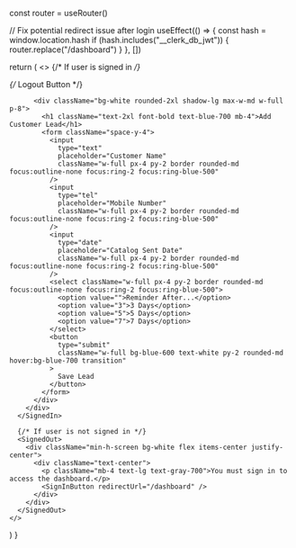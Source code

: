 
  const router = useRouter()

  // Fix potential redirect issue after login
  useEffect(() => {
    const hash = window.location.hash
    if (hash.includes("__clerk_db_jwt")) {
      router.replace("/dashboard")
    }
  }, [])

  return (
    <>
      {/* If user is signed in */}
      <SignedIn>
        <div className="min-h-screen bg-gray-100 px-4 py-12 flex items-center justify-center relative">
          {/* Logout Button */}
          <div className="absolute top-4 right-4">
            <UserButton afterSignOutUrl="/" />
          </div>

          <div className="bg-white rounded-2xl shadow-lg max-w-md w-full p-8">
            <h1 className="text-2xl font-bold text-blue-700 mb-4">Add Customer Lead</h1>
            <form className="space-y-4">
              <input
                type="text"
                placeholder="Customer Name"
                className="w-full px-4 py-2 border rounded-md focus:outline-none focus:ring-2 focus:ring-blue-500"
              />
              <input
                type="tel"
                placeholder="Mobile Number"
                className="w-full px-4 py-2 border rounded-md focus:outline-none focus:ring-2 focus:ring-blue-500"
              />
              <input
                type="date"
                placeholder="Catalog Sent Date"
                className="w-full px-4 py-2 border rounded-md focus:outline-none focus:ring-2 focus:ring-blue-500"
              />
              <select className="w-full px-4 py-2 border rounded-md focus:outline-none focus:ring-2 focus:ring-blue-500">
                <option value="">Reminder After...</option>
                <option value="3">3 Days</option>
                <option value="5">5 Days</option>
                <option value="7">7 Days</option>
              </select>
              <button
                type="submit"
                className="w-full bg-blue-600 text-white py-2 rounded-md hover:bg-blue-700 transition"
              >
                Save Lead
              </button>
            </form>
          </div>
        </div>
      </SignedIn>

      {/* If user is not signed in */}
      <SignedOut>
        <div className="min-h-screen bg-white flex items-center justify-center">
          <div className="text-center">
            <p className="mb-4 text-lg text-gray-700">You must sign in to access the dashboard.</p>
            <SignInButton redirectUrl="/dashboard" />
          </div>
        </div>
      </SignedOut>
    </>
  )
}
